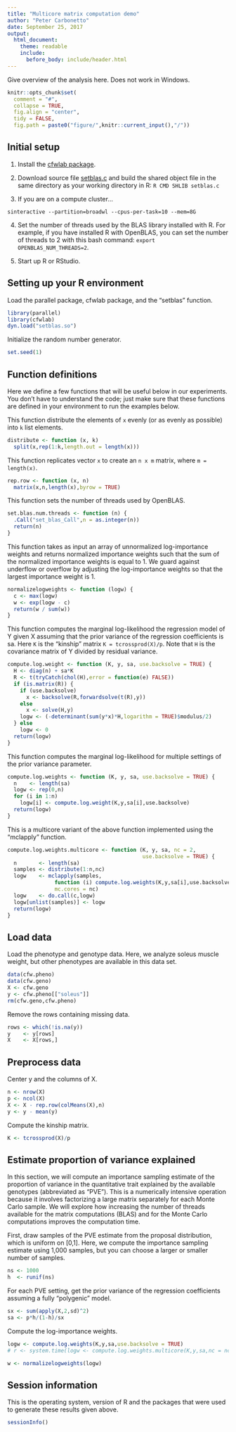 ```yaml
---
title: "Multicore matrix computation demo"
author: "Peter Carbonetto"
date: September 25, 2017
output:
  html_document:
    theme: readable
    include:
      before_body: include/header.html
---
```


Give overview of the analysis here. Does not work in Windows.

```r
knitr::opts_chunk$set(
  comment = "#",
  collapse = TRUE,
  fig.align = "center",
  tidy = FALSE,
  fig.path = paste0("figure/",knitr::current_input(),"/"))
```

## Initial setup

1. Install the [cfwlab package](https://github.com/pcarbo/cfwlab).

2. Download source file
   [setblas.c](https://github.com/pcarbo/pcarbo/blob/master/R/setblas.c)
   and build the shared object file in the same directory as your
   working directory in R: `R CMD SHLIB setblas.c`

3. If you are on a compute cluster...

```
sinteractive --partition=broadwl --cpus-per-task=10 --mem=8G
```

4. Set the number of threads used by the BLAS library installed with
   R. For example, if you have installed R with OpenBLAS, you can set
   the number of threads to 2 with this bash command:
   `export OPENBLAS_NUM_THREADS=2`.

5. Start up R or RStudio.

## Setting up your R environment

Load the parallel package, cfwlab package, and the "setblas" function.

```r
library(parallel)
library(cfwlab)
dyn.load("setblas.so")
```

Initialize the random number generator.

```r
set.seed(1)
```

## Function definitions

Here we define a few functions that will be useful below in our
experiments. You don't have to understand the code; just make sure
that these functions are defined in your environment to run the
examples below.

This function distribute the elements of `x` evenly (or as evenly as
possible) into `k` list elements.

```r
distribute <- function (x, k)
  split(x,rep(1:k,length.out = length(x)))
```

This function replicates vector `x` to create an `n x m` matrix,
where `m = length(x)`.

```r
rep.row <- function (x, n)
  matrix(x,n,length(x),byrow = TRUE)
```

This function sets the number of threads used by OpenBLAS.

```r
set.blas.num.threads <- function (n) {
  .Call("set_blas_Call",n = as.integer(n))
  return(n)
}
```

This function takes as input an array of unnormalized log-importance
weights and returns normalized importance weights such that the sum of
the normalized importance weights is equal to 1. We guard against
underflow or overflow by adjusting the log-importance weights so that
the largest importance weight is 1.

```r
normalizelogweights <- function (logw) {
  c <- max(logw)
  w <- exp(logw - c)
  return(w / sum(w))
}
```

This function computes the marginal log-likelihood the regression
model of Y given X assuming that the prior variance of the regression
coefficients is sa. Here `K` is the "kinship" matrix `K =
tcrossprod(X)/p`. Note that `H` is the covariance matrix of Y divided
by residual variance.

```r
compute.log.weight <- function (K, y, sa, use.backsolve = TRUE) {
  H <- diag(n) + sa*K
  R <- t(tryCatch(chol(H),error = function(e) FALSE))
  if (is.matrix(R)) {
    if (use.backsolve)
      x <- backsolve(R,forwardsolve(t(R),y))
    else
      x <- solve(H,y)
    logw <- (-determinant(sum(y*x)*H,logarithm = TRUE)$modulus/2)
  } else
    logw <- 0
  return(logw)
}
```

This function computes the marginal log-likelihood for multiple
settings of the prior variance parameter.

```r
compute.log.weights <- function (K, y, sa, use.backsolve = TRUE) {
  n    <- length(sa)
  logw <- rep(0,n)
  for (i in 1:n)
    logw[i] <- compute.log.weight(K,y,sa[i],use.backsolve)
  return(logw)
}
```

This is a multicore variant of the above function  implemented using
the "mclapply" function.

```r
compute.log.weights.multicore <- function (K, y, sa, nc = 2,
                                           use.backsolve = TRUE) {
  n       <- length(sa)
  samples <- distribute(1:n,nc)
  logw    <- mclapply(samples,
               function (i) compute.log.weights(K,y,sa[i],use.backsolve),
               mc.cores = nc)
  logw    <- do.call(c,logw)
  logw[unlist(samples)] <- logw
  return(logw)
}
```

## Load data

Load the phenotype and genotype data. Here, we analyze soleus muscle
weight, but other phenotypes are available in this data set.

```r
data(cfw.pheno)
data(cfw.geno)
X <- cfw.geno
y <- cfw.pheno[["soleus"]]
rm(cfw.geno,cfw.pheno)
```

Remove the rows containing missing data.

```r
rows <- which(!is.na(y))
y    <- y[rows]
X    <- X[rows,]
```

## Preprocess data

Center y and the columns of X.

```r
n <- nrow(X)
p <- ncol(X)
X <- X - rep.row(colMeans(X),n)
y <- y - mean(y)
```

Compute the kinship matrix.

```r
K <- tcrossprod(X)/p
```

## Estimate proportion of variance explained

In this section, we will compute an importance sampling estimate of
the proportion of variance in the quantitative trait explained by the
available genotypes (abbreviated as "PVE"). This is a numerically
intensive operation because it involves factorizing a large matrix
separately for each Monte Carlo sample. We will explore how increasing
the number of threads available for the matrix computations (BLAS) and
for the Monte Carlo computations improves the computation time.

First, draw samples of the PVE estimate from the proposal
distribution, which is uniform on [0,1]. Here, we compute the
importance sampling estimate using 1,000 samples, but you can choose a
larger or smaller number of samples.

```r
ns <- 1000
h  <- runif(ns)
```

For each PVE setting, get the prior variance of the regression
coefficients assuming a fully "polygenic" model.

```r
sx <- sum(apply(X,2,sd)^2)
sa <- p*h/(1-h)/sx
```

Compute the log-importance weights.

```r
logw <- compute.log.weights(K,y,sa,use.backsolve = TRUE)
# r <- system.time(logw <- compute.log.weights.multicore(K,y,sa,nc = nc))
```

```r
w <- normalizelogweights(logw)
```

## Session information

This is the operating system, version of R and the packages that were
used to generate these results given above.

```r
sessionInfo()
```
